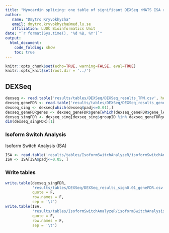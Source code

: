 ```yaml
---
title: "Myocardin splicing: one table of significant DEXSeq rMATS ISA results"
author:
   name: "Dmytro Kryvokhyzha"
   email: dmytro.kryvokhyzha@med.lu.se
   affiliation: LUDC Bioinformatics Unit
date: "`r format(Sys.time(), '%d %B, %Y')`"
output:
  html_document:
    code_folding: show
    toc: true
---
```


```r
knitr::opts_chunk$set(echo=TRUE, warning=FALSE, eval=TRUE)
knitr::opts_knit$set(root.dir = '../')
```

## DEXSeq

```r
dexseq <- read.table('results/tables/DEXSeq/DEXSeq_results_TPM.csv', header = T, sep = '\t')
dexseq_geneFDR <- read.table('results/tables/DEXSeq/DEXSeq_results_geneFDR.csv', header = T, sep = '\t')
dexseq_sing <- dexseq[which(dexseq$padj<=0.01),]
dexseq_geneFDRgenes <- dexseq_geneFDR$gene[which(dexseq_geneFDR$gene_level_FDR<=0.01)]
dexseq_singFDR <- dexseq_sing[dexseq_sing$groupID %in% dexseq_geneFDRgenes, ]
dim(dexseq_singFDR)[1]
```

### Isoform Switch Analysis

Isoform Switch Analysis (ISA)

```r
ISA <- read.table('results/tables/IsoformSwitchAnalyzeR/isoformSwitchAnalysis.csv', header = T, sep = '\t')
ISA <- ISA[ISA$padj<=0.05, ]
```

### Write tables

```r
write.table(dexseq_singFDR,
            'results/tables/DEXSeq/DEXSeq_results_sign0.01_geneFDR.csv',
            quote = F,
            row.names = F,
            sep = '\t')
write.table(ISA,
            'results/tables/IsoformSwitchAnalyzeR/isoformSwitchAnalysis_sign0.05.csv',
            quote = F,
            row.names = F,
            sep = '\t')
```
